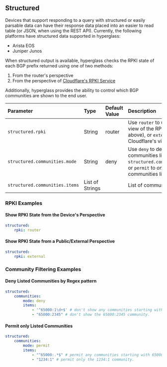 ## Structured

Devices that support responding to a query with structured or easily parsable data can have their response data placed into an easier to read table (or JSON, when using the REST API). Currently, the following platforms have structured data supported in hyperglass:

-   Arista EOS
-   Juniper Junos

When structured output is available, hyperglass checks the RPKI state of each BGP prefix returned using one of two methods:

1. From the router's perspective
2. From the perspective of [Cloudflare's RPKI Service](https://rpki.cloudflare.com/)

Additionally, hyperglass provides the ability to control which BGP communities are shown to the end user.

| Parameter                      | Type            | Default Value | Description                                                                                                                   |
| :----------------------------- | :-------------- | :------------ | :---------------------------------------------------------------------------------------------------------------------------- |
| `structured.rpki`              | String          | router        | Use `router` to use the router's view of the RPKI state (1 above), or `external` to use Cloudflare's view (2 above).          |
| `structured.communities.mode`  | String          | deny          | Use `deny` to deny any communities listed in `structured.communities.items`, or `permit` to _only_ permit communities listed. |
| `structured.communities.items` | List of Strings |               | List of communities to match.                                                                                                 |

### RPKI Examples

#### Show RPKI State from the Device's Perspective

```yaml filename="config.yaml" copy {2}
structured:
    rpki: router
```

#### Show RPKI State from a Public/External Perspective

```yaml filename="config.yaml" copy {2}
structured:
    rpki: external
```

### Community Filtering Examples

#### Deny Listed Communities by Regex pattern

```yaml filename="config.yaml" {5-6}
structured:
    communities:
        mode: deny
        items:
            - '^65000:1\d+$' # don't show any communities starting with 65000:1. 65000:1234 would be denied, but 65000:4321 would be permitted.
            - "65000:2345" # don't show the 65000:2345 community.
```

#### Permit only Listed Communities

```yaml filename="config.yaml" {5-6}
structured:
    communities:
        mode: permit
        items:
            - "^65000:.*$" # permit any communities starting with 65000, but no others.
            - "1234:1" # permit only the 1234:1 community.
```
